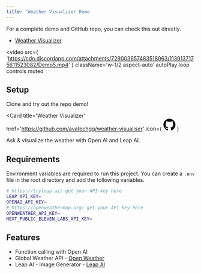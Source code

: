 ```yaml
---
title: 'Weather Visualizer Demo'
---
```


For a complete demo and GitHub repo, you can check this out directly.

- [Weather Visualizer](https://weather-visualizer.vercel.app)

<video
  src={
    'https://cdn.discordapp.com/attachments/729003657483518063/1139137175611523082/Demo5.mp4'
  }
  className='w-1/2 aspect-auto'
  autoPlay
  loop
  controls
  muted
></video>

## Setup

Clone and try out the repo demo!

<Card
  title='Weather Visualizer'
  href='https://github.com/avatechgg/weather-visualiser'
  icon={
    <svg
      height='32'
      aria-hidden='true'
      viewBox='0 0 16 16'
      version='1.1'
      width='32'
      data-view-component='true'
      class='octicon octicon-mark-github v-align-middle color-fg-default'
    >
      <path d='M8 0c4.42 0 8 3.58 8 8a8.013 8.013 0 0 1-5.45 7.59c-.4.08-.55-.17-.55-.38 0-.27.01-1.13.01-2.2 0-.75-.25-1.23-.54-1.48 1.78-.2 3.65-.88 3.65-3.95 0-.88-.31-1.59-.82-2.15.08-.2.36-1.02-.08-2.12 0 0-.67-.22-2.2.82-.64-.18-1.32-.27-2-.27-.68 0-1.36.09-2 .27-1.53-1.03-2.2-.82-2.2-.82-.44 1.1-.16 1.92-.08 2.12-.51.56-.82 1.28-.82 2.15 0 3.06 1.86 3.75 3.64 3.95-.23.2-.44.55-.51 1.07-.46.21-1.61.55-2.33-.66-.15-.24-.6-.83-1.23-.82-.67.01-.27.38.01.53.34.19.73.9.82 1.13.16.45.68 1.31 2.69.94 0 .67.01 1.3.01 1.49 0 .21-.15.45-.55.38A7.995 7.995 0 0 1 0 8c0-4.42 3.58-8 8-8Z'></path>
    </svg>
  }
>
  Ask & visualize the weather with Open AI and Leap AI.
</Card>

## Requirements

Environment variables are required to run this project. You can create a `.env` file in the root directory and add the following variables.

```bash
# https://tryleap.ai/ get your API key here
LEAP_API_KEY=
OPENAI_API_KEY=
# https://openweathermap.org/ get your API key here
OPENWEATHER_API_KEY=
NEXT_PUBLIC_ELEVEN_LABS_API_KEY=
```

## Features

- Function calling with Open AI
- Global Weather API - [Open Weather](https://openweathermap.org)
- Leap AI - Image Generator - [Leap AI](https://tryleap.ai)
